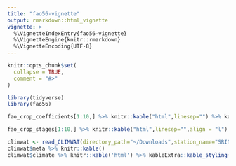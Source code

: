 ```yaml
---
title: "fao56-vignette"
output: rmarkdown::html_vignette
vignette: >
  %\VignetteIndexEntry{fao56-vignette}
  %\VignetteEngine{knitr::rmarkdown}
  %\VignetteEncoding{UTF-8}
---
```


```r
knitr::opts_chunk$set(
  collapse = TRUE,
  comment = "#>"
)
```

```r
library(tidyverse)
library(fao56)

```

```r
fao_crop_coefficients[1:10,] %>% knitr::kable("html",linesep="") %>% kableExtra::kable_styling(font_size=8)

fao_crop_stages[1:10,] %>% knitr::kable("html",linesep="",align = "l") %>% kableExtra::kable_styling(font_size=8)
```

```r
climwat <- read_CLIMWAT(directory_path="~/Downloads",station_name="SRINAGAR")
climwat$meta %>% knitr::kable()
climwat$climate %>% knitr::kable('html') %>% kableExtra::kable_styling(font_size=8)
```

